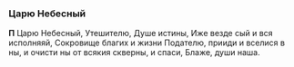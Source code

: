 ### Царю Небесный

**П** Царю Небесный, Утешителю, Душе истины, Иже везде сый и вся исполняяй, Сокровище благих и жизни Подателю, прииди и вселися в ны, и очисти ны от всякия скверны, и спаси, Блаже, души наша.
